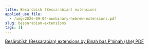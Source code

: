 ```yaml
---
title: Besărobĭsh (Bessarabian) extensions
applied_use_file:
  - /img/2020-09-04-nonbinary-hebrew-extensions.pdf
slug: bessarabian-extensions
tags: []
---
```

[Besărobĭsh (Bessarabian) extensions by Binah bas P'ninah (she) PDF](/img/2020-09-04-nonbinary-hebrew-extensions.pdf)

